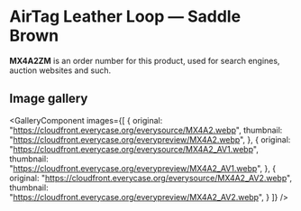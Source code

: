 
# AirTag Leather Loop — Saddle Brown

<Callout type='info' emoji='👉🏻'>**MX4A2ZM** is an order number for this product, used for search engines, auction websites and such.</Callout>

## Image gallery

<GalleryComponent
    images={[
      {
        original: "https://cloudfront.everycase.org/everysource/MX4A2.webp",
        thumbnail: "https://cloudfront.everycase.org/everypreview/MX4A2.webp",
      },
      {
        original: "https://cloudfront.everycase.org/everysource/MX4A2_AV1.webp",
        thumbnail: "https://cloudfront.everycase.org/everypreview/MX4A2_AV1.webp",
      },
      {
        original: "https://cloudfront.everycase.org/everysource/MX4A2_AV2.webp",
        thumbnail: "https://cloudfront.everycase.org/everypreview/MX4A2_AV2.webp",
      }
    ]}
  />
